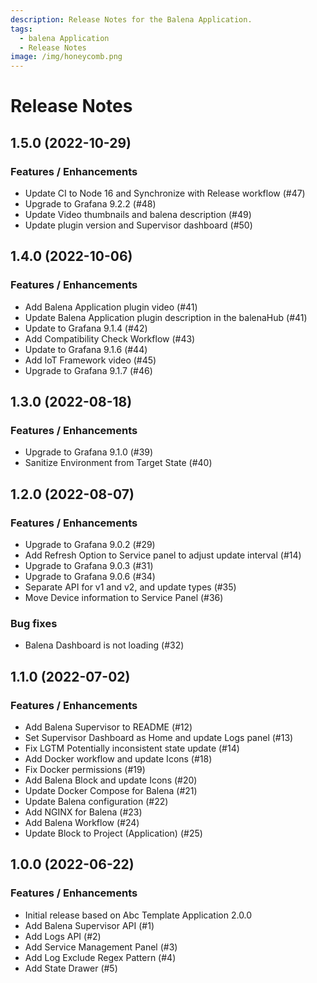 ```yaml
---
description: Release Notes for the Balena Application.
tags:
  - balena Application
  - Release Notes
image: /img/honeycomb.png
---
```


# Release Notes

## 1.5.0 (2022-10-29)

### Features / Enhancements

- Update CI to Node 16 and Synchronize with Release workflow (#47)
- Upgrade to Grafana 9.2.2 (#48)
- Update Video thumbnails and balena description (#49)
- Update plugin version and Supervisor dashboard (#50)

## 1.4.0 (2022-10-06)

### Features / Enhancements

- Add Balena Application plugin video (#41)
- Update Balena Application plugin description in the balenaHub (#41)
- Update to Grafana 9.1.4 (#42)
- Add Compatibility Check Workflow (#43)
- Update to Grafana 9.1.6 (#44)
- Add IoT Framework video (#45)
- Upgrade to Grafana 9.1.7 (#46)

## 1.3.0 (2022-08-18)

### Features / Enhancements

- Upgrade to Grafana 9.1.0 (#39)
- Sanitize Environment from Target State (#40)

## 1.2.0 (2022-08-07)

### Features / Enhancements

- Upgrade to Grafana 9.0.2 (#29)
- Add Refresh Option to Service panel to adjust update interval (#14)
- Upgrade to Grafana 9.0.3 (#31)
- Upgrade to Grafana 9.0.6 (#34)
- Separate API for v1 and v2, and update types (#35)
- Move Device information to Service Panel (#36)

### Bug fixes

- Balena Dashboard is not loading (#32)

## 1.1.0 (2022-07-02)

### Features / Enhancements

- Add Balena Supervisor to README (#12)
- Set Supervisor Dashboard as Home and update Logs panel (#13)
- Fix LGTM Potentially inconsistent state update (#14)
- Add Docker workflow and update Icons (#18)
- Fix Docker permissions (#19)
- Add Balena Block and update Icons (#20)
- Update Docker Compose for Balena (#21)
- Update Balena configuration (#22)
- Add NGINX for Balena (#23)
- Add Balena Workflow (#24)
- Update Block to Project (Application) (#25)

## 1.0.0 (2022-06-22)

### Features / Enhancements

- Initial release based on Abc Template Application 2.0.0
- Add Balena Supervisor API (#1)
- Add Logs API (#2)
- Add Service Management Panel (#3)
- Add Log Exclude Regex Pattern (#4)
- Add State Drawer (#5)
